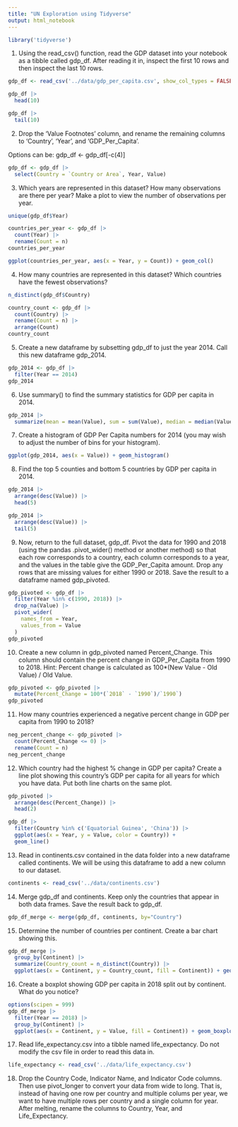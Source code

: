 ```yaml
---
title: "UN Exploration using Tidyverse"
output: html_notebook
---
```

```r
library('tidyverse')
```

1. Using the read_csv() function, read the GDP dataset into your notebook as a tibble called gdp_df. After reading it in, inspect the first 10 rows and then inspect the last 10 rows.

```r
gdp_df <- read_csv('../data/gdp_per_capita.csv', show_col_types = FALSE)
```

```r
gdp_df |> 
  head(10)
```
```r
gdp_df |> 
  tail(10)
```
2. Drop the 'Value Footnotes' column, and rename the remaining columns to 'Country', 'Year', and 'GDP_Per_Capita'.

Options can be:
gdp_df <- gdp_df[-c(4)]

```r
gdp_df <- gdp_df |> 
  select(Country = `Country or Area`, Year, Value)
```

3. Which years are represented in this dataset? How many observations are there per year? Make a plot to view the number of observations per year.

```r
unique(gdp_df$Year)
```
```r
countries_per_year <- gdp_df |> 
  count(Year) |> 
  rename(Count = n)
countries_per_year
```
```r
ggplot(countries_per_year, aes(x = Year, y = Count)) + geom_col()
```

4. How many countries are represented in this dataset? Which countries have the fewest observations?

```r
n_distinct(gdp_df$Country)
```
```r
country_count <- gdp_df |> 
  count(Country) |> 
  rename(Count = n) |> 
  arrange(Count)
country_count
```
5. Create a new dataframe by subsetting gdp_df to just the year 2014. Call this new dataframe gdp_2014.

```r
gdp_2014 <- gdp_df |> 
  filter(Year == 2014)
gdp_2014
```
6. Use summary() to find the summary statistics for GDP per capita in 2014.

```r
gdp_2014 |> 
  summarize(mean = mean(Value), sum = sum(Value), median = median(Value), min = min(Value), max = max(Value))
```
7. Create a histogram of GDP Per Capita numbers for 2014 (you may wish to adjust the number of bins for your histogram).

```r
ggplot(gdp_2014, aes(x = Value)) + geom_histogram()
```
8. Find the top 5 counties and bottom 5 countries by GDP per capita in 2014.

```r
gdp_2014 |>
  arrange(desc(Value)) |> 
  head(5)
```
```r
gdp_2014 |> 
  arrange(desc(Value)) |> 
  tail(5)
```
9. Now, return to the full dataset, gdp_df. Pivot the data for 1990 and 2018 (using the pandas .pivot_wider() method or another method) so that each row corresponds to a country, each column corresponds to a year, and the values in the table give the GDP_Per_Capita amount. Drop any rows that are missing values for either 1990 or 2018. Save the result to a dataframe named gdp_pivoted.

```r
gdp_pivoted <- gdp_df |>
  filter(Year %in% c(1990, 2018)) |>
  drop_na(Value) |> 
  pivot_wider(
    names_from = Year, 
    values_from = Value
  )
gdp_pivoted
```
10. Create a new column in gdp_pivoted named Percent_Change. This column should contain the percent change in GDP_Per_Capita from 1990 to 2018. Hint: Percent change is calculated as 100*(New Value - Old Value) / Old Value.

```r
gdp_pivoted <- gdp_pivoted |> 
  mutate(Percent_Change = 100*(`2018` - `1990`)/`1990`)
gdp_pivoted
```
11. How many countries experienced a negative percent change in GDP per capita from 1990 to 2018?

```r
neg_percent_change <- gdp_pivoted |> 
  count(Percent_Change <= 0) |> 
  rename(Count = n)
neg_percent_change
```
12. Which country had the highest % change in GDP per capita? Create a line plot showing this country's GDP per capita for all years for which you have data. Put both line charts on the same plot.

```r
gdp_pivoted |>
  arrange(desc(Percent_Change)) |>
  head(2)
```
```r
gdp_df |> 
  filter(Country %in% c('Equatorial Guinea', 'China')) |>
  ggplot(aes(x = Year, y = Value, color = Country)) + 
  geom_line()
```

13. Read in continents.csv contained in the data folder into a new dataframe called continents. We will be using this dataframe to add a new column to our dataset.

```r
continents <- read_csv('../data/continents.csv')
```

14. Merge gdp_df and continents. Keep only the countries that appear in both data frames. Save the result back to gdp_df.

```r
gdp_df_merge <- merge(gdp_df, continents, by="Country")
```

15. Determine the number of countries per continent. Create a bar chart showing this.

```r
gdp_df_merge |>
  group_by(Continent) |> 
  summarize(Country_count = n_distinct(Country)) |> 
  ggplot(aes(x = Continent, y = Country_count, fill = Continent)) + geom_col()
```

16. Create a boxplot showing GDP per capita in 2018 split out by continent. What do you notice?

```r
options(scipen = 999)
gdp_df_merge |> 
  filter(Year == 2018) |>
  group_by(Continent) |>
  ggplot(aes(x = Continent, y = Value, fill = Continent)) + geom_boxplot() + scale_y_continuous(labels = scales::comma)
```
17. Read life_expectancy.csv into a tibble named life_expectancy. Do not modify the csv file in order to read this data in.

```r
life_expectancy <- read_csv('../data/life_expectancy.csv')
```
18. Drop the Country Code, Indicator Name, and Indicator Code columns. Then use pivot_longer to convert your data from wide to long. That is, instead of having one row per country and multiple colums per year, we want to have multiple rows per country and a single column for year. After melting, rename the columns to Country, Year, and Life_Expectancy.

